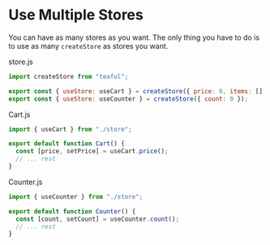 # Use Multiple Stores

You can have as many stores as you want. The only thing you have to do is to use as many `createStore` as stores you want.

store.js

```js
import createStore from "teaful";

export const { useStore: useCart } = createStore({ price: 0, items: [] });
export const { useStore: useCounter } = createStore({ count: 0 });
```

Cart.js

```js
import { useCart } from "./store";

export default function Cart() {
  const [price, setPrice] = useCart.price();
  // ... rest
}
```

Counter.js

```js
import { useCounter } from "./store";

export default function Counter() {
  const [count, setCount] = useCounter.count();
  // ... rest
}
```